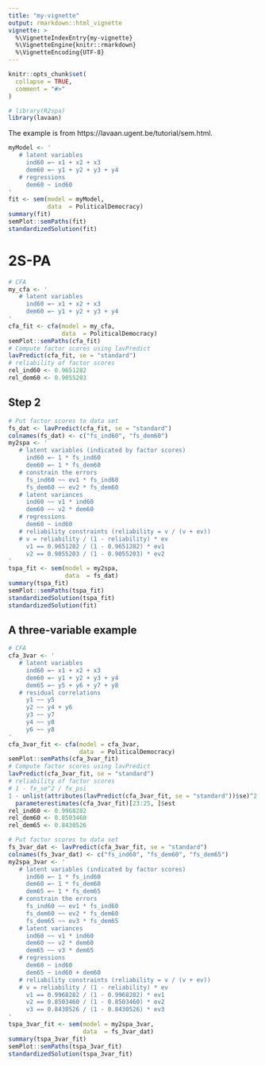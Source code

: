 ```yaml
---
title: "my-vignette"
output: rmarkdown::html_vignette
vignette: >
  %\VignetteIndexEntry{my-vignette}
  %\VignetteEngine{knitr::rmarkdown}
  %\VignetteEncoding{UTF-8}
---
```


```r
knitr::opts_chunk$set(
  collapse = TRUE,
  comment = "#>"
)
```

```r
# library(R2spa)
library(lavaan)
```

The example is from https://lavaan.ugent.be/tutorial/sem.html. 

```r
myModel <- '
   # latent variables
     ind60 =~ x1 + x2 + x3
     dem60 =~ y1 + y2 + y3 + y4
   # regressions
     dem60 ~ ind60
'
fit <- sem(model = myModel,
           data  = PoliticalDemocracy)
summary(fit)
semPlot::semPaths(fit)
standardizedSolution(fit)
```

# 2S-PA

```r
# CFA
my_cfa <- '
   # latent variables
     ind60 =~ x1 + x2 + x3
     dem60 =~ y1 + y2 + y3 + y4
'
cfa_fit <- cfa(model = my_cfa,
               data  = PoliticalDemocracy)
semPlot::semPaths(cfa_fit)
# Compute factor scores using lavPredict
lavPredict(cfa_fit, se = "standard")
# reliability of factor scores
rel_ind60 <- 0.9651282
rel_dem60 <- 0.9055203
```

## Step 2

```r
# Put factor scores to data set
fs_dat <- lavPredict(cfa_fit, se = "standard")
colnames(fs_dat) <- c("fs_ind60", "fs_dem60")
my2spa <- '
   # latent variables (indicated by factor scores)
     ind60 =~ 1 * fs_ind60
     dem60 =~ 1 * fs_dem60
   # constrain the errors
     fs_ind60 ~~ ev1 * fs_ind60
     fs_dem60 ~~ ev2 * fs_dem60
   # latent variances
     ind60 ~~ v1 * ind60
     dem60 ~~ v2 * dem60
   # regressions
     dem60 ~ ind60
   # reliability constraints (reliability = v / (v + ev))
   # v = reliability / (1 - reliability) * ev
     v1 == 0.9651282 / (1 - 0.9651282) * ev1
     v2 == 0.9055203 / (1 - 0.9055203) * ev2
'
tspa_fit <- sem(model = my2spa,
                data  = fs_dat)
summary(tspa_fit)
semPlot::semPaths(tspa_fit)
standardizedSolution(tspa_fit)
standardizedSolution(fit)
```

## A three-variable example

```r
# CFA
cfa_3var <- '
   # latent variables
     ind60 =~ x1 + x2 + x3
     dem60 =~ y1 + y2 + y3 + y4
     dem65 =~ y5 + y6 + y7 + y8
   # residual correlations
     y1 ~~ y5
     y2 ~~ y4 + y6
     y3 ~~ y7
     y4 ~~ y8
     y6 ~~ y8
'
cfa_3var_fit <- cfa(model = cfa_3var,
                    data  = PoliticalDemocracy)
semPlot::semPaths(cfa_3var_fit)
# Compute factor scores using lavPredict
lavPredict(cfa_3var_fit, se = "standard")
# reliability of factor scores
# 1 - fx_se^2 / fx_psi
1 - unlist(attributes(lavPredict(cfa_3var_fit, se = "standard"))$se)^2 / 
  parameterestimates(cfa_3var_fit)[23:25, ]$est
rel_ind60 <- 0.9968282
rel_dem60 <- 0.8503460
rel_dem65 <- 0.8430526
```


```r
# Put factor scores to data set
fs_3var_dat <- lavPredict(cfa_3var_fit, se = "standard")
colnames(fs_3var_dat) <- c("fs_ind60", "fs_dem60", "fs_dem65")
my2spa_3var <- '
   # latent variables (indicated by factor scores)
     ind60 =~ 1 * fs_ind60
     dem60 =~ 1 * fs_dem60
     dem65 =~ 1 * fs_dem65
   # constrain the errors
     fs_ind60 ~~ ev1 * fs_ind60
     fs_dem60 ~~ ev2 * fs_dem60
     fs_dem65 ~~ ev3 * fs_dem65
   # latent variances
     ind60 ~~ v1 * ind60
     dem60 ~~ v2 * dem60
     dem65 ~~ v3 * dem65
   # regressions
     dem60 ~ ind60
     dem65 ~ ind60 + dem60
   # reliability constraints (reliability = v / (v + ev))
   # v = reliability / (1 - reliability) * ev
     v1 == 0.9968282 / (1 - 0.9968282) * ev1
     v2 == 0.8503460 / (1 - 0.8503460) * ev2
     v3 == 0.8430526 / (1 - 0.8430526) * ev3
'
tspa_3var_fit <- sem(model = my2spa_3var,
                     data  = fs_3var_dat)
summary(tspa_3var_fit)
semPlot::semPaths(tspa_3var_fit)
standardizedSolution(tspa_3var_fit)
```
